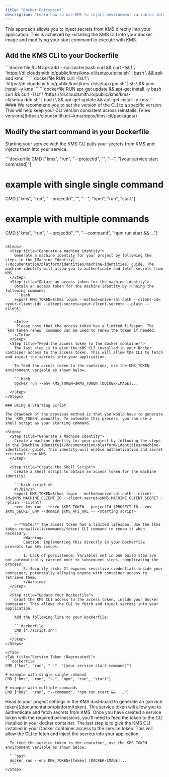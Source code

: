 ```yaml
---
title: "Docker Entrypoint"
description: "Learn how to use KMS to inject environment variables into a Docker container."
---
```


This approach allows you to inject secrets from KMS directly into your application.
This is achieved by installing the KMS CLI into your docker image and modifying your start command to execute with KMS.

## Add the KMS CLI to your Dockerfile

<Tabs>
	 <Tab title="Alpine">
		```dockerfile
    	RUN apk add --no-cache bash curl && curl -1sLf \
      'https://dl.cloudsmith.io/public/kms/kms-cli/setup.alpine.sh' | bash \
      && apk add kms
    	```

   </Tab>
	 <Tab title="RedHat/CentOs/Amazon-linux">
		```dockerfile
    RUN curl -1sLf \
    'https://dl.cloudsmith.io/public/kms/kms-cli/setup.rpm.sh' | sh \ 
    && yum install -y kms
		```
   </Tab>
	 <Tab title="Debian/Ubuntu">
		```dockerfile
    RUN apt-get update && apt-get install -y bash curl && curl -1sLf \
      'https://dl.cloudsmith.io/public/kms/kms-cli/setup.deb.sh' | bash \
      && apt-get update && apt-get install -y kms
		```
   </Tab>
</Tabs>
####
<Tip>
  We recommend you to set the version of the CLI to a specific version. This will help keep your CLI version consistent across reinstalls. [View versions](https://cloudsmith.io/~kms/repos/kms-cli/packages/)
</Tip>

## Modify the start command in your Dockerfile

Starting your service with the KMS CLI pulls your secrets from KMS and injects them into your service.

<Tabs>
  <Tab title="Machine Identity (Recommended)">
    ```dockerfile
  CMD ["kms", "run", "--projectId", "<your-project-id>", "--", "[your service start command]"]

# example with single single command

CMD ["kms", "run", "--projectId", "<your-project-id>", "--", "npm", "run", "start"]

# example with multiple commands

CMD ["kms", "run", "--projectId", "<your-project-id>", "--command", "npm run start && ..."]

````

<Steps>
  <Step title="Generate a machine identity">
    Generate a machine identity for your project by following the steps in the [Machine Identity](/documentation/platform/identities/machine-identities) guide. The machine identity will allow you to authenticate and fetch secrets from KMS.
  </Step>
  <Step title="Obtain an access token for the machine identity">
    Obtain an access token for the machine identity by running the following command:
    ```bash
    export KMS_TOKEN=$(kms login --method=universal-auth --client-id=<your-client-id> --client-secret=<your-client-secret> --plain --silent)
    ```

    <Info>
     Please note that the access token has a limited lifespan. The `kms token renew` command can be used to renew the token if needed.
    </Info>
  </Step>
  <Step title="Feed the access token to the docker container">
    The last step is to give the KMS CLI installed in your Docker container access to the access token. This will allow the CLI to fetch and inject the secrets into your application.

    To feed the access token to the container, use the KMS_TOKEN environment variable as shown below.

    ```bash
    docker run --env KMS_TOKEN=$KMS_TOKEN [DOCKER-IMAGE]...
    ```
  </Step>
</Steps>

### Using a Starting Script

The drawback of the previous method is that you would have to generate the `KMS_TOKEN` manually. To automate this process, you can use a shell script as your starting command.

<Steps>
  <Step title="Generate a Machine Identity">
    Create a machine identity for your project by following the steps in the [Machine Identity](/documentation/platform/identities/machine-identities) guide. This identity will enable authentication and secret retrieval from KMS.
  </Step>

  <Step title="Create the Shell Script">
    Create a shell script to obtain an access token for the machine identity:

    ```bash script.sh
    #!/bin/sh
    export KMS_TOKEN=$(kms login --method=universal-auth --client-id=$KMS_MACHINE_CLIENT_ID --client-secret=$KMS_MACHINE_CLIENT_SECRET --plain --silent)
    exec kms run --token $KMS_TOKEN --projectId $PROJECT_ID --env $KMS_SECRET_ENV --domain $KMS_API_URL -- <starting script>
    ```

    > **Note:** The access token has a limited lifespan. Use the [kms token renew](/cli/commands/token) CLI command to renew it when necessary.
		<Warning>
		Caution: Implementing this directly in your Dockerfile presents two key issues:

		1. Lack of persistence: Variables set in one build step are not automatically carried over to subsequent steps, complicating the process.
		2. Security risk: It exposes sensitive credentials inside your container, potentially allowing anyone with container access to retrieve them.
		</Warning>
  </Step>

  <Step title="Update Your Dockerfile">
    Grant the KMS CLI access to the access token, inside your Docker container. This allows the CLI to fetch and inject secrets into your application.

    Add the following line to your Dockerfile:

    ```dockerfile
    CMD ["./script.sh"]
    ```
  </Step>
</Steps>

</Tab>
<Tab title="Service Token (Deprecated)">
```dockerfile
CMD ["kms", "run", "--", "[your service start command]"]

# example with single single command
CMD ["kms", "run", "--", "npm", "run", "start"]

# example with multiple commands
CMD ["kms", "run", "--command", "npm run start && ..."]
````

  <Steps>
    <Step title="Generate a service token">
      Head to your project settings in the KMS dashboard to generate an [service token](/documentation/platform/token). 
      This service token will allow you to authenticate and fetch secrets from KMS. 
      Once you have created a service token with the required permissions, you’ll need to feed the token to the CLI installed in your docker container.
    </Step>
    <Step title="Feed service token to docker container">
      The last step is to give the KMS CLI installed in your Docker container access to the service token. This will allow the CLI to fetch and inject the secrets into your application.

      To feed the service token to the container, use the KMS_TOKEN environment variable as shown below.

      ```bash
      docker run --env KMS_TOKEN=[token] [DOCKER-IMAGE]...
      ```
    </Step>

  </Steps>
  </Tab>
</Tabs>
